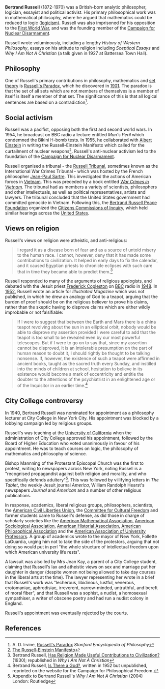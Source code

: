 {{subpages}}

'''Bertrand Russell''' (1872-1970) was a British-born analytic philosopher, logician, essayist and political activist. His primary philosophical work was in mathematical philosophy, where he argued that mathematics could be reduced to logic ([[logicism]]). Russell was also imprisoned for his opposition to the [[First World War]], and was the founding member of the [[Campaign for Nuclear Disarmament]].

Russell wrote voluminously, including a lengthy ''History of Western Philosophy'', essays on his attitude to religion including ''Sceptical Essays'' and ''Why I Am Not A Christian'' (a talk given in 1927 at Battersea Town Hall).

== Philosophy ==

One of Russell's primary contributions in philosophy, mathematics and [[set theory]] is [[Russell's Paradox]], which he discovered in [[1901]]. The paradox is that the set of all sets which are not members of themselves is a member of itself is itself a member of that set. The significance of this is that all logical sentences are based on a contradiction<ref>A. D. Irvine, [http://plato.stanford.edu/entries/russell-paradox/ Russell's Paradox] ''Stanford Encyclopedia of Philosophy''</ref>.

== Social activism ==

Russell was a pacifist, opposing both the first and second world wars. In 1954, he broadcast on BBC radio a lecture entitled ''Man's Peril'' which condemned the Bikini H-bomb tests. In 1955, he collaborated with [[Albert Einstein]] in writing the Russell-Einstein Manifesto which called for the curtailment of nuclear weapons<ref>[http://www.pugwash.org/about/manifesto.htm The Russell-Einstein Manifesto]</ref>. Russell's anti-nuclear activism led to the foundation of the [[Campaign for Nuclear Disarmament]].

Russell organised a tribunal - the [[Russell Tribunal]], sometimes known as the International War Crimes Tribunal - which was hosted by the French philosopher [[Jean-Paul Sartre]]. This investigated the actions of American forces in [[Vietnam]]. This was preceded by a book entitled ''[[War Crimes in Vietnam]]''. The tribunal had as members a variety of scientists, philosophers and other intellectuals, as well as political representatives, artists and lawyers. The tribunal concluded that the United States government had committed genocide in Vietnam. Following this, the [[Bertrand Russell Peace Foundation]] organized the [[Citizens Commissions of Inquiry]], which held similar hearings across the [[United States]].

== Views on religion ==

Russell's views on religion were atheistic, and anti-religious:
<blockquote>I regard it as a disease born of fear and as a source of untold misery to the human race. I cannot, however, deny that it has made some contributions to civilization. It helped in early days to fix the calendar, and it caused Egyptian priests to chronicle eclipses with such care that in time they became able to predict them.<ref>Bertrand Russell, [http://www.solstice.us/russell/religionciv.html Has Religion Made Useful Contributions to Civilization?] (1930); republished in ''Why I Am Not A Christian''</ref></blockquote>
Russell responded to many of the arguments of religious apologists, and debated with the Jesuit priest [[Frederick Copleston]] on [[BBC]] radio in [[1948]]. In [[1952]], Russell wrote an article for ''Illustrated Magazine'' which was not published, in which he drew an analogy of God to a teapot, arguing that the burden of proof should be on the religious believer to prove his claims, rather than the skeptic having to disprove claims which are either wildly improbable or not falsifiable:
<blockquote>If I were to suggest that between the Earth and Mars there is a china teapot revolving about the sun in an elliptical orbit, nobody would be able to disprove my assertion provided I were careful to add that the teapot is too small to be revealed even by our most powerful telescopes. But if I were to go on to say that, since my assertion cannot be disproved, it is an intolerable presumption on the part of human reason to doubt it, I should rightly be thought to be talking nonsense. If, however, the existence of such a teapot were affirmed in ancient books, taught as the sacred truth every Sunday, and instilled into the minds of children at school, hesitation to believe in its existence would become a mark of eccentricity and entitle the doubter to the attentions of the psychiatrist in an enlightened age or of the Inquisitor in an earlier time.<ref>Bertrand Russell, [http://www.cfpf.org.uk/articles/religion/br/br_god.html Is There a God?], written in 1952 but unpublished, reprinted on the website for the Campaign for Philosophical Freedom.</ref></blockquote>

== City College controversy ==
In 1940, Bertrand Russell was nominated for appointment as a philosophy lecturer at City College in New York City. His appointment was blocked by a lobbying campaign led by religious groups.

Russell's was teaching at the [[University of California]] when the administration of City College approved his appointment, followed by the Board of Higher Education who voted unanimously in favour of his appointment. He was to teach courses on logic, the philosophy of mathematics and philosophy of science.

Bishop Mannning of the Protestant Episcopal Church was the first to protest, writing to newspapers across New York, noting Russell is a "recognised propagandist against both religion and morality, and who specifically defends adultery"<ref>Appendix to Bertrand Russell's ''Why I Am Not A Christian'' (2004) London: Routledge</ref>. This was followed by villifying letters in ''The Tablet'', the weekly Jesuit journal ''America'', William Randolph Hearst's newspapers ''Journal'' and ''American'' and a number of other religious publications.

In response, academics, liberal religious groups, philosophers, scientists, the [[American Civil Liberties Union]], the [[Committee for Cultural Freedom]] and former students came to Russell's defense, as did those in charge of scholarly societies like the [[American Mathematical Association]], [[American Sociological Association]], [[American Historial Association]], [[American Philosophical Association]] and the [[American Association of University Professors]]. A group of academics wrote to the mayor of New York, Follette LaGuardia, urging him not to take the side of the protestors, arguing that not doing so would put in perl "the whole structure of intellectual freedom upon which American university life rests".

A lawsuit was also led by Mrs Jean Kay, a parent of a City College student, claiming that Russell's lax and atheistic views on sex and marriage put her daughter in danger (despite women not being allowed to take day courses in the liberal arts at the time). The lawyer representing her wrote in a brief that Russell's work was "lecherous, libidinous, lustful, venerous, erotomaniac, aphrodisiac, irreverent, narrow-minded, untruthful, and bereft of moral fiber", and that Russell was a sophist, a nudist, a homosexual sympathiser, a writer of obscene poetry and had run a nudist colony in England.

Russell's appointment was eventually rejected by the courts.

== References ==
<references />